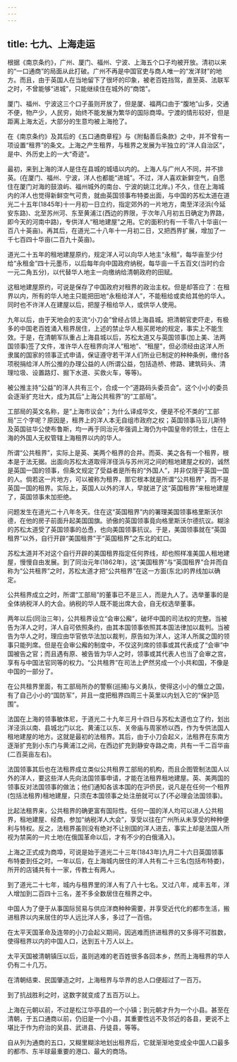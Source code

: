 ```yaml
---
---
---
```

title: 七九、上海走运
---



根据《南京条约》，广州、厦门、福州、宁波、上海五个口子均被开放。清初以来的“一口通商”的局面从此打破。广州不再是中国官吏与商人唯一的“发洋财”的地方。而且，由于英国人在当地留下了很坏的印象，被老百姓挡驾，直至英、法联军之时，不曾能够“进城”，只能继续住在城外的“商馆”。

厦门、福州、宁波这三个口子虽则开放了，但是厦、福两口由于“腹地”山多，交通不便，物产少，人民穷，始终不能发展为繁华的国际商埠。宁渡的情形较好，但是距离上海太近，大部分的生意均被上海抢了。

在《南京条约》及其后的《五口通商章程》与《附黏善后条款》之中，并不曾有一项设置“租界”的条文。上海之产生租界，与租界之发展为半独立的“洋人自治区”，是中、外历史上的一大“奇迹”。

最初，来到上海的洋人是住在县城的城墙以内的。上海人与广州人不同，并不排英。(在厦门、福州、宁波，洋人也都能“进城”。不过，洋人喜欢新鲜空气，自愿住在厦门对海的鼓浪屿、福州城外的南台、宁波的姚江北岸。) 不久，住在上海城内的洋人也觉得新鲜空气可贵，就由英国领事布特娄出面，与中国的苏松太道在道光二十五年(1845年)十一月初一日立约，指定郊外的一片地方，南至洋泾浜(今延安东路)、北至苏州河、东至黄浦江(西边的界限，于次年八月初五日确定为界路，即今天的河南中路)，专供洋人“租地建屋”之用。它的面积约有一千零八十华亩(一百八十英亩)。再其后，在道光二十八年十一月初二日，又把西界扩展，增加了一千七百四十华亩(二百九十英亩)。

道光二十五年的租地建屋原约，规定洋人可以向华人地主“永租”，每华亩至少付给“永租金”四十元墨币，以后每年向中国政府纳税，每华亩一千五百文(当时约合一元二角五分)，以代替华人地主一向缴纳给清朝政府的田赋。

这租地建屋原约，可说是保存了中国政府对租界的政治主权。但是却答应了：在租界以内，所有的华人地主只能把田地“永租给洋人”，不能租给或卖给其他的华人。同时也不许洋人在建屋以后，把屋子租给华人，或供华人使用。

九年以后，由于天地会的支流“小刀会”曾经占领上海县城。把清朝官吏吓走，有极多的中国老百姓涌入租界居住，上述的禁止华人租买房地的规定，事实上不能生效。于是，在清朝军队重占上海县城以后，苏松太道又与英国领事(加上美、法两国领事)签了文件，准许华人在租界向洋人“租地”、“租屋”，但必须经由这洋人所隶属的国家的领事正式申请，保证遵守若干洋人们所业已制定的种种条例，缴付各项税捐给洋人所公推的办理公益的人(所谓公益，包括造桥、修路、建筑码头、清理垃圾、设置路灯、掘下水道、买救火车，等等)。

被公推主持“公益”的洋人共有三个，合成一个“道路码头委员会”。这个小小的委员会逐渐扩充壮大，成为其后“上海公共租界”的“工部局”。

工部局的英文名称，是“上海市议会”；为什么译成华文，便是不伦不类的“工部局”三个字呢？原因是，租界上的洋人本无自组市政府之权；英国领事马豆儿斯特及英国驻华公使布鲁斯，均一再于同治元年强调上海仍为中国皇帝的领土，住在上海的外国人无权管辖上海租界以内的华人。

所谓“公共租界”，实际上是英、美两个租界的合并。而英、美之各有一个租界，根本是于法无据。出面向苏松太道取得洋径浜与苏州河之间的租地建屋之权的，诚然是英国一国的领事，但条文规定了受益者是所有的“外国人”，并非仅限于英国一国的人。倘若这一片地方，可以被称为租界，那它根本就是所谓“公共租界”，而不是英国一国的租界。实际上，英国人以外的洋人，早就进了这“英国租界”来租地建屋了，英国领事未加拒绝。

问题发生在道光二十八年冬天。住在这“英国租界”内的署理美国领事格里斯沃尔德，在他的房子前面升起美国国旗。骄傲的英国领事竟向格里斯沃尔德抗议。糊涂的苏松太道受了英国领事的怂恿，也向美国领事抗议。于是，美国领事就在“英国租界”以外，自行开辟“美国租界”于“英国租界”之东北的虹口。

苏松太道并不对这个自行开辟的美国租界指定任何界线，却也照样准美国人租地建屋，慢慢自由发展。到了同治元年(1862年)，这“美国租界”与“英国租界”合并而自称为“公共租界”之时，苏松太道才把“公共租界”在这一方面(东北)的界线加以确定。

公共租界成立之时，所谓“工部局”的董事已不是三人，而是九人了。选举董事的是全体纳税洋人的大会。纳税的华人既不能出席大会，自无权选举董事。

两年以后(同治三年)，公共租界设立“会审公廨”，破坏中国的司法权的完整。当被告为洋人之时，洋人自可依照条约，由其本国领事依照其本国法律加以裁判。当被告为华人之时，理应由华官依华法加以裁判，原告如为洋人，这洋人所属之国的领事只能列席。但是在会审公廨的制度中，不仅这列席的领事或其代表成了“会审”中国被告之官；而且遇有原、被告皆为华人之时，领事或其代表人也当了会审之宫，享有与中国法官同等的权力。“公共租界”在司法上俨然另成一个小共和国，不像是中国的一部分了。

在公共租界里面，有工部局所办的警察(巡捕)与义勇队，使得这小小的僭立之国，有了自己小小的“国防军”，并且一度把租界四周三十英里以内划入它的“保护范围”。

法国在上海的领事敏体尼，于道光二十九年三月十四日与苏松太道也立了约，划出洋泾浜以南、县城北门以北、黄浦江以东、关帝庙与周家桥以西，作为专供法国人租地建屋的地方。这就是最初的法租界。其后，由于小刀会起义，法租界在东南方逐渐扩充到小东门与黄浦江之间，在西边扩充到静安寺路之南，共有一千二百华亩(二百英亩左右)。

法国领事其后也在法租界成立类似公共租界工部局的机构，而且企图管制法国人以外的洋人，要这些洋人先向法国领事申请，才能在法租界租地建屋。英、美两国的领事反对法国领事的做法；他们通知各该本国的在沪侨民，说凡是在任何一个租界(包括法租界)租地建屋，只须在本国领事之处注册就可以了(不必理会法国领事)。

比起法租界来，公共租界的确更富有国际性。任何一国的洋人均可以进人公共租界，租地建屋、经商，参加“纳税洋人大会”，享受以往在广州所从未享受的种种便利与特权。反之，法租界虽则没有绝对不让别国的洋人进去，事实上却是法国人所视为禁脔的一片土地(在俄国革命以后，才有不少的白俄涌入)。

上海之正式成为商埠，可说是始于道光二十三年(1843年)九月二十六日英国领事布特娄到任之时。一年以后，在上海城内居住的洋人共有二十三名(包括布特娄)，所开的店铺共有十一家，传教士有两人。

到了道光二十七年，城内与租界里的洋人有了八十七名。又过八年，咸丰五年，洋人增加到二百四十三名，差不多全数居住在租界之中。

中国人为了便于从事国际贸易与供应洋商种种需要，并享受近代化的都市生活，搬进租界以内来居住的华人远比洋人多，多过了一百倍。

在太平天国革命及连带的小刀会起义期间，因逃难而挤进租界的又多得不可胜数，使得租界以内的中国人口，达到五十万人以上。

太平天国被清朝镇压以后，虽则逃难的老百姓很多各回本乡，然而上海租界的华人仍有二十几万。

在清朝结束、民国肇造之时，上海租界与华界的总人口便超过了一百万。

到了抗战胜利之时，这数字就变成了五百万以上。

上海在元朝以前，不过是松江华亭县的一个小镇；到元朝才升为一个小县。甚至在清朝，于五口通商以前，仍旧是一个小县，其重要性远不及邻近的各县，更说不上堪比于作为府治的吴县、武进县、丹徒县，等等。

自从列为通商的五口，又糊里糊涂地划出租界后，它就渐渐地变成全中国人口最多的都市、东半球最重要的港口、最大的商场。